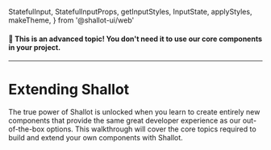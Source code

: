   StatefulInput,
  StatefulInputProps,
  getInputStyles,
  InputState,
  applyStyles,
  makeTheme,
} from '@shallot-ui/web'

<Meta title="🔌 Extending / Introduction" />

#### 🚨 This is an advanced topic! You don't need it to use our core components in your project.

<hr />

# Extending Shallot

The true power of Shallot is unlocked when you learn to create entirely new components that provide the same great developer experience as our out-of-the-box options. This walkthrough will cover the core topics required to build and extend your own components with Shallot.

